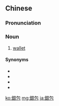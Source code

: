 {{also|银包}}
==Chinese==
{{zh-forms|s=银包}}

===Pronunciation===
{{zh-pron
|c=ngan4 baau1
|cat=n
}}

===Noun===
{{zh-noun}}

# {{lb|zh|Cantonese}} [[wallet]]

====Synonyms====
* {{zh-l|錢包}}
* {{zh-l|錢袋}}
* {{zh-l|皮夾}}
* {{zh-l|荷包}}

[[ko:銀包]]
[[mg:銀包]]
[[ja:銀包]]